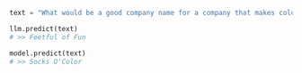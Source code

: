 ```python
text = "What would be a good company name for a company that makes colorful socks?"

llm.predict(text)
# >> Feetful of Fun

model.predict(text)
# >> Socks O'Color
```